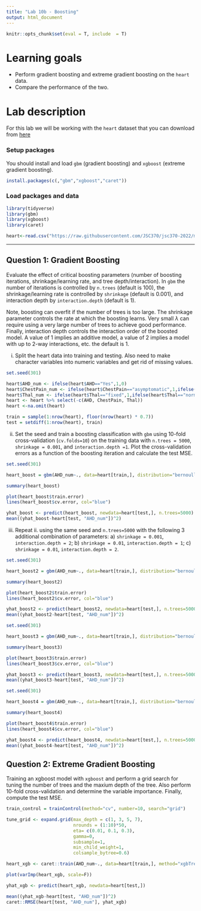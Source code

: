 ```yaml
---
title: "Lab 10b - Boosting"
output: html_document
---
```


```r
knitr::opts_chunk$set(eval = T, include  = T)
```

# Learning goals

- Perform gradient boosting and extreme gradient boosting on the ``heart`` data.
- Compare the performance of the two.

# Lab description

For this lab we will be working with the `heart` dataset that you can download from [here](https://github.com/JSC370/jsc370-2022/blob/main/data/heart/heart.csv)


### Setup packages

You should install and load `gbm` (gradient boosting) and `xgboost` (extreme gradient boosting).


```r
install.packages(c(,"gbm","xgboost","caret"))
```

### Load packages and data
```r
library(tidyverse)
library(gbm)
library(xgboost)
library(caret)

heart<-read.csv("https://raw.githubusercontent.com/JSC370/jsc370-2022/main/data/heart/heart.csv")
```


---

## Question 1: Gradient Boosting

Evaluate the effect of critical boosting parameters (number of boosting iterations, shrinkage/learning rate, and tree depth/interaction).  In ``gbm`` the number of iterations is controlled by ``n.trees`` (default is 100), the shrinkage/learning rate is controlled by ``shrinkage`` (default is 0.001), and interaction depth by ``interaction.depth`` (default is 1).

Note, boosting can overfit if the number of trees is too large. The shrinkage parameter controls the rate at which the boosting learns. Very small $\lambda$ can require using a very large number of trees to achieve good performance. Finally, interaction depth controls the interaction order of the boosted model. A value of 1 implies an additive model, a value of 2 implies a model with up to 2-way interactions, etc. the default is 1.

i. Split the heart data into training and testing. Also need to make character variables into numeric variables and get rid of missing values.

```r
set.seed(301)

heart$AHD_num <- ifelse(heart$AHD=="Yes",1,0)
heart$ChestPain_num <- ifelse(heart$ChestPain=="asymptomatic",1,ifelse(heart$ChestPain=="nonanginal",2,ifelse(heart$ChestPain=="nontypical",3,0)))
heart$Thal_num <- ifelse(heart$Thal=="fixed",1,ifelse(heart$Thal=="normal",2,0))
heart <- heart %>% select(-c(AHD, ChestPain, Thal))
heart <-na.omit(heart)

train = sample(1:nrow(heart), floor(nrow(heart) * 0.7))
test = setdiff(1:nrow(heart), train)
```


ii. Set the seed and train a boosting classification with ``gbm`` using 10-fold cross-validation (``cv.folds=10``) on the training data with ``n.trees = 5000``, ``shrinkage = 0.001``, and ``interaction.depth =1``. Plot the cross-validation errors as a function of the boosting iteration and calculate the test MSE.

```r
set.seed(301)

heart_boost = gbm(AHD_num~., data=heart[train,], distribution="bernoulli", n.trees=5000, shrinkage=0.001, interaction.depth=1, cv.folds=10, class.stratify.cv=T)

summary(heart_boost)

plot(heart_boost$train.error)
lines(heart_boost$cv.error, col="blue")

yhat_boost <- predict(heart_boost, newdata=heart[test,], n.trees=5000)
mean((yhat_boost-heart[test, "AHD_num"])^2)
```

iii. Repeat ii. using the same seed and ``n.trees=5000`` with the following 3 additional combination of parameters: a) ``shrinkage = 0.001``, ``interaction.depth = 2``; b) ``shrinkage = 0.01``, ``interaction.depth = 1``; c) ``shrinkage = 0.01``, ``interaction.depth = 2``.

```r

set.seed(301)

heart_boost2 = gbm(AHD_num~., data=heart[train,], distribution="bernoulli", n.trees=5000, shrinkage=0.001, interaction.depth=2, cv.folds=10, class.stratify.cv=T)

summary(heart_boost2)

plot(heart_boost2$train.error)
lines(heart_boost2$cv.error, col="blue")

yhat_boost2 <- predict(heart_boost2, newdata=heart[test,], n.trees=5000)
mean((yhat_boost2-heart[test, "AHD_num"])^2)

```

```r

set.seed(301)

heart_boost3 = gbm(AHD_num~., data=heart[train,], distribution="bernoulli", n.trees=5000, shrinkage=0.01, interaction.depth=1, cv.folds=10, class.stratify.cv=T)

summary(heart_boost3)

plot(heart_boost3$train.error)
lines(heart_boost3$cv.error, col="blue")

yhat_boost3 <- predict(heart_boost3, newdata=heart[test,], n.trees=5000)
mean((yhat_boost3-heart[test, "AHD_num"])^2)

```

```r

set.seed(301)

heart_boost4 = gbm(AHD_num~., data=heart[train,], distribution="bernoulli", n.trees=5000, shrinkage=0.01, interaction.depth=2, cv.folds=10, class.stratify.cv=T)

summary(heart_boost4)

plot(heart_boost4$train.error)
lines(heart_boost4$cv.error, col="blue")

yhat_boost4 <- predict(heart_boost4, newdata=heart[test,], n.trees=5000)
mean((yhat_boost4-heart[test, "AHD_num"])^2)

```

## Question 2: Extreme Gradient Boosting
Training an xgboost model with `xgboost` and perform a grid search for tuning the number of trees and the maxium depth of the tree. Also perform 10-fold cross-validation and determine the variable importance. Finally, compute the test MSE.

```r
train_control = trainControl(method="cv", number=10, search="grid")

tune_grid <- expand.grid(max_depth = c(1, 3, 5, 7),
                         nrounds = (1:10)*50, 
                         eta= c(0.01, 0.1, 0.3),
                         gamma=0,
                         subsample=1,
                         min_child_weight=1,
                         colsample_bytree=0.6)

heart_xgb <- caret::train(AHD_num~., data=heart[train,], method="xgbTree", trControl=train_control, tuneGrid=tune_grid, verbosity = 0)

plot(varImp(heart_xgb, scale=F))

yhat_xgb <- predict(heart_xgb, newdata=heart[test,])

mean((yhat_xgb-heart[test, "AHD_num"])^2)
caret::RMSE(heart[test, "AHD_num"], yhat_xgb)
```

